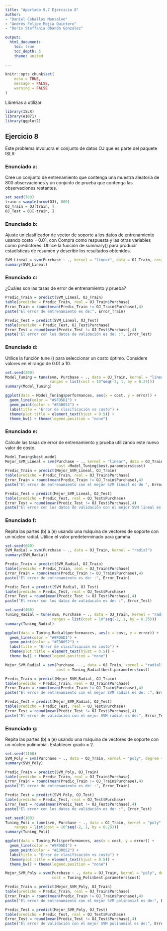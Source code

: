 ```yaml
---
title: "Apartado 9.7 Ejercicio 8"
author: 
- "Daniel Ceballos Monsalve"
- "Andrés Felipe Mejía Quintero"
- "Doris Steffania Obando Gonzalez"

output:
  html_document:
    toc: true
    toc_depth: 5
    theme: united
    
---
```


```r
knitr::opts_chunk$set(
	echo = TRUE,
	message = FALSE,
	warning = FALSE
)
```

Librerias a utilizar 
```r
library(ISLR)
library(e1071)
library(ggplot2)
```

## Ejercicio 8
Este problema involucra el conjunto de datos OJ que es parte del paquete  ISLR

### Enunciado a:
Cree un conjunto de entrenamiento que contenga una muestra aleatoria de 800 observaciones y un conjunto de prueba que contenga las observaciones restantes.

```r
set.seed(700)
train = sample(nrow(OJ), 800)
OJ_Train = OJ[train, ]
OJ_Test = OJ[-train, ]
```

### Enunciado b:
Ajuste un clasificador de vector de soporte a los datos de entrenamiento usando costo = 0.01, con Compra como respuesta y las otras variables como predictores. Utilice la función de summary() para producir estadísticas de resumen y describir los resultados obtenidos.

```r
SVM_Lineal = svm(Purchase ~ ., kernel = "linear", data = OJ_Train, cost = 0.01)
summary(SVM_Lineal)
```

### Enunciado c:
¿Cuáles son las tasas de error de entrenamiento y prueba?

```r
Predic_Train = predict(SVM_Lineal, OJ_Train)
table(predicho = Predic_Train, real = OJ_Train$Purchase)
Error_Train = round(mean(Predic_Train != OJ_Train$Purchase),4)
paste("El error de entrenamiento es de:", Error_Train)

Predic_Test = predict(SVM_Lineal, OJ_Test)
table(predicho = Predic_Test, OJ_Test$Purchase)
Error_Test = round(mean(Predic_Test != OJ_Test$Purchase),4)
paste("El error con los datos de validación es de: :", Error_Test)

```

### Enunciado d:
Utilice la función tune () para seleccionar un costo óptimo. Considere valores en el rango de 0.01 a 10.

```r
set.seed(200)
Model_Tuning = tune(svm, Purchase ~ ., data = OJ_Train, kernel = "linear", 
                    ranges = list(cost = 10^seq(-2, 1, by = 0.25)))
summary(Model_Tuning)

ggplot(data = Model_Tuning$performances, aes(x = cost, y = error)) +
  geom_line(color = "#9FD5D1") +
  geom_point(color = "#E30052") +
  labs(title = "Error de clasificación vs costo") +
  theme(plot.title = element_text(hjust = 0.5)) +
  theme_bw() + theme(legend.position = "none")

```

### Enunciado e:
Calcule las tasas de error de entrenamiento y prueba utilizando este nuevo valor de costo.

```r
Model_Tuning$best.model
Mejor_SVM_Lineal = svm(Purchase ~ ., kernel = "linear", data = OJ_Train, 
                       cost =Model_Tuning$best.parameters$cost)
Predic_Train = predict(Mejor_SVM_Lineal, OJ_Train)
table(predicho = Predic_Train, real = OJ_Train$Purchase)
Error_Train = round(mean(Predic_Train != OJ_Train$Purchase),4)
paste("El error de entrenamiento con el mejor SVM lineal es de ", Error_Train)

Predic_Test = predict(Mejor_SVM_Lineal, OJ_Test)
table(predicho = Predic_Test, real = OJ_Test$Purchase)
Error_Test = round(mean(Predic_Test != OJ_Test$Purchase),4)
paste("El error con los datos de validación con el mejor SVM lineal es de:", Error_Test)

```

### Enunciado f:
Repita las partes (b) a (e) usando una máquina de vectores de soporte con un núcleo radial. Utilice el valor predeterminado para gamma.

```r
set.seed(600)
SVM_Radial = svm(Purchase ~ ., data = OJ_Train, kernel = "radial")
summary(SVM_Radial)

Predic_Train = predict(SVM_Radial, OJ_Train)
table(predicho = Predic_Train, real = OJ_Train$Purchase)
Error_Train = round(mean(Predic_Train != OJ_Train$Purchase),4)
paste("El error de entrenamiento es de: :", Error_Train)

Predic_Test = predict(SVM_Radial, OJ_Test)
table(predicho = Predic_Test, real = OJ_Test$Purchase)
Error_Test = round(mean(Predic_Test != OJ_Test$Purchase),4)
paste("El error con los datos de validación es de: :", Error_Test)

set.seed(400)
Tuning_Radial = tune(svm, Purchase ~ ., data = OJ_Train, kernel = "radial",
                     ranges = list(cost = 10^seq(-2, 1, by = 0.25)))
summary(Tuning_Radial)

ggplot(data = Tuning_Radial$performances, aes(x = cost, y = error)) +
  geom_line(color = "#9FD5D1") +
  geom_point(color = "#E30052") +
  labs(title = "Error de clasificación vs costo") +
  theme(plot.title = element_text(hjust = 0.5)) +
  theme_bw() + theme(legend.position = "none")

Mejor_SVM_Radial = svm(Purchase ~ ., data = OJ_Train, kernel = "radial", 
                       cost = Tuning_Radial$best.parameters$cost)

Predic_Train = predict(Mejor_SVM_Radial, OJ_Train)
table(predicho = Predic_Train, real = OJ_Train$Purchase)
Error_Train = round(mean(Predic_Train != OJ_Train$Purchase),4)
paste("El error de entrenamiento con el mejor SVM radial es de: :", Error_Train)

Predic_Test = predict(Mejor_SVM_Radial, OJ_Test)
table(predicho = Predic_Test, real = OJ_Test$Purchase)
Error_Test = round(mean(Predic_Test != OJ_Test$Purchase),4)
paste("El error de validación con el mejor SVM radial es de:", Error_Test)

```

### Enunciado g:
Repita las partes (b) a (e) usando una máquina de vectores de soporte con un núcleo polinomial. Establecer grado = 2.

```r
set.seed(1100)
SVM_Poly = svm(Purchase ~ ., data = OJ_Train, kernel = "poly", degree = 2)
summary(SVM_Poly)

Predic_Train = predict(SVM_Poly, OJ_Train)
table(predicho = Predic_Train, real = OJ_Train$Purchase)
Error_Train = round(mean(Predic_Train != OJ_Train$Purchase),4)
paste("El error de entrenamiento es de: :", Error_Train)

Predic_Test = predict(SVM_Poly, OJ_Test)
table(predicho = Predic_Test, real = OJ_Test$Purchase)
Error_Test = round(mean(Predic_Test != OJ_Test$Purchase),4)
paste("El error con los datos de validación es de: :", Error_Test)

set.seed(100)
Tuning_Poli = tune(svm, Purchase ~ ., data = OJ_Train, kernel = "poly", degree = 2, 
    ranges = list(cost = 10^seq(-2, 1, by = 0.25)))
summary(Tuning_Poli)

ggplot(data = Tuning_Poli$performances, aes(x = cost, y = error)) +
  geom_line(color = "#9FD5D1") +
  geom_point(color = "#E30052") +
  labs(title = "Error de clasificación vs costo") +
  theme(plot.title = element_text(hjust = 0.5)) +
  theme_bw() + theme(legend.position = "none")

Mejor_SVM_Poly = svm(Purchase ~ ., data = OJ_Train, kernel = "poly", degree = 2, 
                     cost = Tuning_Poli$best.parameters$cost)

Predic_Train = predict(Mejor_SVM_Poly, OJ_Train)
table(predicho = Predic_Train, real = OJ_Train$Purchase)
Error_Train = round(mean(Predic_Train != OJ_Train$Purchase),4)
paste("El error de entrenamiento con el mejor SVM polinomial es de:", Error_Train)

Predic_Test = predict(Mejor_SVM_Poly, OJ_Test)
table(predicho = Predic_Test, real = OJ_Test$Purchase)
Error_Test = round(mean(Predic_Test != OJ_Test$Purchase),4)
paste("El error de validación con el mejor SVM polinomial es de:", Error_Test)
```





